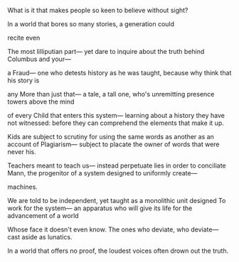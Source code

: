What is it that makes people so keen to
believe without sight?

In a world that bores so many stories, a
generation could

recite
even

The most lilliputian part—
yet dare to inquire
about the truth behind Columbus and your—

a
Fraud—
one who detests history as he was taught,
because why think that his story is

any
More than just that—
a tale, a tall one,
who's
unremitting presence towers above the mind

of every
Child that enters this system—
learning about a
history they have not witnessed: before
they can comprehend the elements that make
it up.

Kids are subject to scrutiny for using the
same words as another as an account of
Plagiarism—
subject to placate the owner of
words that were never his.

Teachers meant to teach us—
instead
perpetuate lies in order to conciliate Mann, the
progenitor of a system designed to uniformly
create—

machines.

We are told to be independent, yet taught as a
monolithic unit designed
To work for the system—
an apparatus who will
give its life for the advancement of a world

Whose face it doesn't even know.
The ones who deviate, who deviate—
cast aside as lunatics.

In a world that offers no proof,
the loudest voices
often drown out the truth.